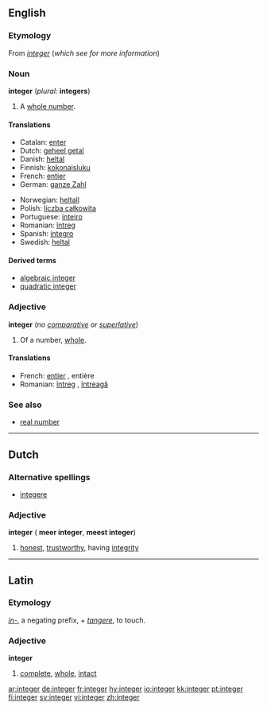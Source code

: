 ==English==
{{wikipedia}}
===Etymology===
From {{L.}} ''[[integer#Latin|integer]]'' (''which see for more information'')

===Noun===
'''integer''' (''plural:'' '''integers''')
# {{arithmetic}} A [[whole number]].
<!--These are fine subsenses of the mathematical sense
#''([[:Category:Jargon:Computer|computing]])'': A whole number [[value]] within a [[platform]]- or [[language]]-specific [[range]].
# ''([[:Category:Jargon:Computer|computing]])'': A [[variable]] designated for containing such a value.
-->

====Translations====
{{top}}
*Catalan: [[enter#Catalan|enter]]
*Dutch: [[geheel getal]] {{n}}
*Danish: [[heltal]]
*Finnish: [[kokonaisluku]]
*French: [[entier]] {{m}}
*German: [[ganze Zahl]] {{f}}
{{mid}}
*Norwegian: [[heltall]] {{n}}
*Polish: [[liczba całkowita]] {{f}}
*Portuguese: [[inteiro]] {{m}}
*Romanian: [[întreg]] {{m}}
*Spanish: [[íntegro]]
*Swedish: [[heltal]]
{{bottom}}

====Derived terms====
* [[algebraic integer]]
* [[quadratic integer]]

===Adjective===
'''integer''' (''no [[comparative]] or [[superlative]]'')
# {{arithmetic}} Of a number, [[whole]].

====Translations====
*French: [[entier]] {{m}}, entière {{f}}
*Romanian: [[întreg]] {{m}}, [[întreagă]] {{f}}

===See also===
*[[real number]]

----

==Dutch==
===Alternative spellings===
* [[integere]]
===Adjective===
'''integer''' ({{compar}} '''meer integer''', {{superl}} '''meest integer''')
#[[honest]], [[trustworthy]], having [[integrity]]

----

==Latin==
===Etymology===
''[[in-#Latin|in-]]'', a negating prefix, + ''[[tangere]]'', to touch.
===Adjective===
'''integer'''
# [[complete]], [[whole]], [[intact]]

[[ar:integer]]
[[de:integer]]
[[fr:integer]]
[[hy:integer]]
[[io:integer]]
[[kk:integer]]
[[pt:integer]]
[[fi:integer]]
[[sv:integer]]
[[vi:integer]]
[[zh:integer]]
